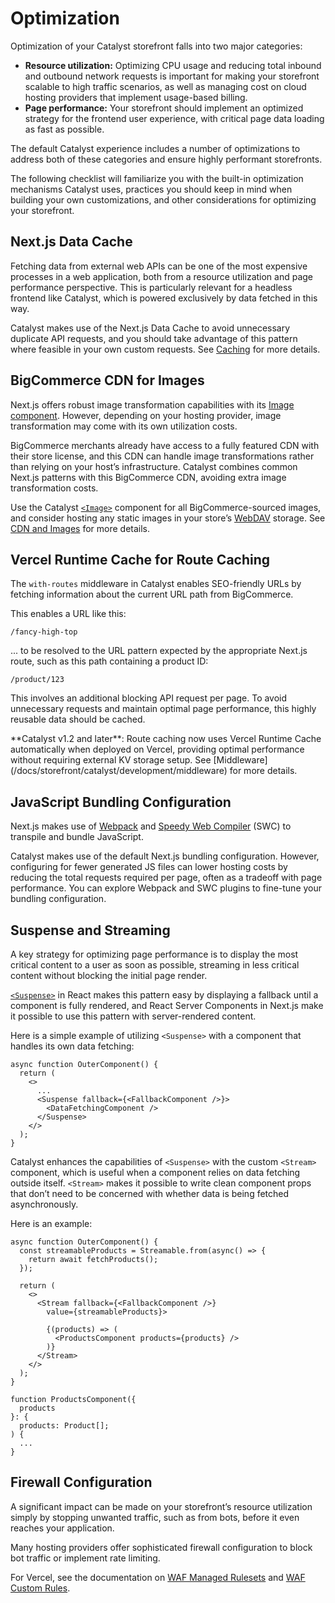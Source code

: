 # Optimization

Optimization of your Catalyst storefront falls into two major categories:

* **Resource utilization:** Optimizing CPU usage and reducing total inbound and outbound network requests is important for making your storefront scalable to high traffic scenarios, as well as managing cost on cloud hosting providers that implement usage-based billing.
* **Page performance:** Your storefront should implement an optimized strategy for the frontend user experience, with critical page data loading as fast as possible.

The default Catalyst experience includes a number of optimizations to address both of these categories and ensure highly performant storefronts. 

The following checklist will familiarize you with the built-in optimization mechanisms Catalyst uses, practices you should keep in mind when building your own customizations, and other considerations for optimizing your storefront.

## Next.js Data Cache

Fetching data from external web APIs can be one of the most expensive processes in a web application, both from a resource utilization and page performance perspective. This is particularly relevant for a headless frontend like Catalyst, which is powered exclusively by data fetched in this way.

Catalyst makes use of the Next.js Data Cache to avoid unnecessary duplicate API requests, and you should take advantage of this pattern where feasible in your own custom requests. See [Caching](/docs/storefront/catalyst/development/caching) for more details.

## BigCommerce CDN for Images

Next.js offers robust image transformation capabilities with its [Image component](https://nextjs.org/docs/app/api-reference/components/image). However, depending on your hosting provider, image transformation may come with its own utilization costs.

BigCommerce merchants already have access to a fully featured CDN with their store license, and this CDN can handle image transformations rather than relying on your host’s infrastructure. Catalyst combines common Next.js patterns with this BigCommerce CDN, avoiding extra image transformation costs.

Use the Catalyst [`<Image>`](https://github.com/bigcommerce/catalyst/blob/main/core/components/image/index.tsx) component for all BigCommerce-sourced images, and consider hosting any static images in your store’s [WebDAV](https://support.bigcommerce.com/s/article/File-Access-WebDAV) storage. See [CDN and Images](/docs/storefront/catalyst/development/cdn-and-images) for more details.

## Vercel Runtime Cache for Route Caching

The `with-routes` middleware in Catalyst enables SEO-friendly URLs by fetching information about the current URL path from BigCommerce.

This enables a URL like this:

```
/fancy-high-top
```

... to be resolved to the URL pattern expected by the appropriate Next.js route, such as this path containing a product ID:

```
/product/123
```

This involves an additional blocking API request per page. To avoid unnecessary requests and maintain optimal page performance, this highly reusable data should be cached.

<Callout type="info">
**Catalyst v1.2 and later**: Route caching now uses Vercel Runtime Cache automatically when deployed on Vercel, providing optimal performance without requiring external KV storage setup. See [Middleware](/docs/storefront/catalyst/development/middleware) for more details.
</Callout>

## JavaScript Bundling Configuration

Next.js makes use of [Webpack](https://webpack.js.org/) and [Speedy Web Compiler](https://swc.rs/) (SWC) to transpile and bundle JavaScript.

Catalyst makes use of the default Next.js bundling configuration. However, configuring for fewer generated JS files can lower hosting costs by reducing the total requests required per page, often as a tradeoff with page performance.  You can explore Webpack and SWC plugins to fine-tune your bundling configuration.

## Suspense and Streaming

A key strategy for optimizing page performance is to display the most critical content to a user as soon as possible, streaming in less critical content without blocking the initial page render.

[`<Suspense>`](https://react.dev/reference/react/Suspense) in React makes this pattern easy by displaying a fallback until a component is fully rendered, and React Server Components in Next.js make it possible to use this pattern with server-rendered content.

Here is a simple example of utilizing `<Suspense>` with a component that handles its own data fetching:

```tsx {5-7}
async function OuterComponent() {
  return (
    <>
      ...
      <Suspense fallback={<FallbackComponent />}>
        <DataFetchingComponent />
      </Suspense>
    </>
  );
}
```

Catalyst enhances the capabilities of `<Suspense>` with the custom `<Stream>` component, which is useful when a component relies on data fetching outside itself. `<Stream>` makes it possible to write clean component props that don’t need to be concerned with whether data is being fetched asynchronously.

Here is an example:

```tsx {8-14}
async function OuterComponent() {
  const streamableProducts = Streamable.from(async() => {
    return await fetchProducts();
  });

  return (
    <>
      <Stream fallback={<FallbackComponent />} 
        value={streamableProducts}>
      
        {(products) => (    
          <ProductsComponent products={products} />
        )}
      </Stream>
    </>
  );
}

function ProductsComponent({
  products
}: {
  products: Product[];
) {
  ...
}
```

## Firewall Configuration

A significant impact can be made on your storefront’s resource utilization simply by stopping unwanted traffic, such as from bots, before it even reaches your application.

Many hosting providers offer sophisticated firewall configuration to block bot traffic or implement rate limiting.

For Vercel, see the documentation on [WAF Managed Rulesets](https://vercel.com/docs/vercel-firewall/vercel-waf/managed-rulesets#configure-bot-protection-managed-ruleset) and [WAF Custom Rules](https://vercel.com/docs/vercel-firewall/vercel-waf/custom-rules).
